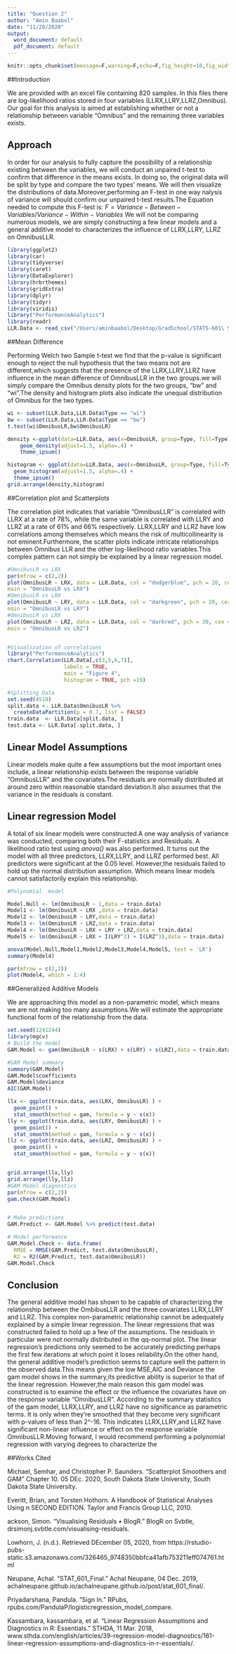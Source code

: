 ```yaml
---
title: "Question 2"
author: "Amin Baabol"
date: "11/28/2020"
output:
  word_document: default
  pdf_document: default
---
```


```r
knitr::opts_chunk$set(message=F,warning=F,echo=F,fig_height=10,fig_width=7,cache = F)

```

##Introduction

We are provided with an excel file containing 820 samples. In this files there are log-likelihood ratios stored in four variables (LLRX,LLRY,LLRZ,Omnibus). Our goal 
for this analysis is aimed at establishing whether or not a relationship between 
variable "Omnibus" and the remaining three variables exists.


## Approach

In order for our analysis to fully capture the possibility of a relationship 
existing between the variables, we will conduct an unpaired t-test to confirm
that difference in the means exists. In doing so, the original data will be split
by type and compare the two types' means. We will then visualize the distributions
of data.Moreover,performing an F-test in one way nalysis of variance will should 
confirm our unpaired t-test results.The Equation needed to compute this F-test is:
$F = Variance-Between-Variables/Variance-Within-Variables$
We will not be comparing numerous models, we are simply constructing a few linear
models and a general additive model to characterizes the influence of LLRX,LLRY,
LLRZ on OmnibusLLR.




```r
library(ggplot2)
library(car)
library(tidyverse)
library(caret)
library(DataExplorer)
library(hrbrthemes)
library(gridExtra)
library(dplyr)
library(tidyr)
library(viridis)
library("PerformanceAnalytics")
library(readr)
LLR.Data <- read_csv("/Users/aminbaabol/Desktop/GradSchool/STATS-601\ Statistical\ Programming/Project/LLR.csv")

```


##Mean Difference

Performing Welch two Sample t-test we find that the p-value is significant enough
to reject the null hypothesis that the two means not are different,which suggests that 
the presence of the LLRX,LLRY,LLRZ have influence in the mean difference of OmnibusLLR 
in the two groups.we will simply compare the Omnibus density plots for the two groups,
"bw" and "wi".The density and histogram plots also indicate the unequal distribution 
of Omnibus for the two types.

```r
wi <- subset(LLR.Data,LLR.Data$Type == "wi")
bw <- subset(LLR.Data,LLR.Data$Type == "bw")
t.test(wi$OmnibusLR,bw$OmnibusLR)

density <-ggplot(data=LLR.Data, aes(x=OmnibusLR, group=Type, fill=Type)) +
    geom_density(adjust=1.5, alpha=.4) +
    theme_ipsum()

histogram <- ggplot(data=LLR.Data, aes(x=OmnibusLR, group=Type, fill=Type)) +
  geom_histogram(adjust=1.5, alpha=.4) +
  theme_ipsum()
grid.arrange(density,histogram)


```


##Correlation plot and  Scatterplots


The correlation plot indicates that variable "OmnibusLLR" is correlated with
LLRX at a rate of 78%, while the same variable is correlated with LLRY and LLRZ
at a rate of 61% and 66% respectively. LLRX,LLRY and LLRZ have low correlations
among themselves which means the risk of multicollinearity is not eminent.Furthermore,
the scatter plots indicate intricate relationships between Omnibus LLR and the 
other log-likelihood ratio variables.This complex pattern can not simply be explained 
by a linear regression model.


```r
#OmnibusLR vs LRX
par(mfrow = c(2,2))
plot(OmnibusLR ~ LRX, data = LLR.Data, col = "dodgerblue", pch = 20, cex = 1.5,
main = "OmnibusLR vs LRX")
#OmnibusLR vs LRX
plot(OmnibusLR ~ LRY, data = LLR.Data, col = "darkgreen", pch = 20, cex = 1.5,
main = "OmnibusLR vs LRY")
#OmnibusLR vs LRX
plot(OmnibusLR ~ LRZ, data = LLR.Data, col = "darkred", pch = 20, cex = 1.5,
main = "OmnibusLR vs LRZ")


#Visualization of correlations
library("PerformanceAnalytics")
chart.Correlation(LLR.Data[,c(3,5,6,7)],
                  labels = TRUE,
                  main = "Figure 4",
                  histogram = TRUE, pch =19)
```



```r
#Splitting Data
set.seed(4518)
split.data <- LLR.Data$OmnibusLR %>%
  createDataPartition(p = 0.7, list = FALSE)
train.data  <- LLR.Data[split.data, ]
test.data <- LLR.Data[-split.data, ]

```


## Linear Model Assumptions

Linear models make quite a few assumptions but the most important ones include,
a linear relationship exists between the response variable "OmnibusLLR" and the 
covariates.The residuals are normally distributed at around zero within reasonable standard deviation.It also assumes that the variance in the residuals is constant.




## Linear regression Model 


A total of six linear models were constructed.A one way analysis of variance was conducted, comparing both their F-statistics and Residuals. A likelihood ratio 
test using *anova()* was also performed. It turns out the model with all three 
predictors, LLRX,LLRY, and LLRZ performed best. All predictors were significant 
at the 0.05 level. However,the residuals failed to hold up the normal distribution assumption. Which means linear models cannot satisfactorily explain this relationship.


```r
#Polynomial  model

Model.Null <- lm(OmnibusLR ~ 1,data = train.data)
Model1 <- lm(OmnibusLR ~ LRX ,data = train.data)
Model2 <- lm(OmnibusLR ~ LRY,data = train.data)
Model3 <- lm(OmnibusLR ~ LRZ,data = train.data)
Model4 <- lm(OmnibusLR ~ LRX + LRY + LRZ,data = train.data)
Model5 <- lm(OmnibusLR ~ LRX + I(LRY^2) + I(LRZ^3),data = train.data)

anova(Model.Null,Model1,Model2,Model3,Model4,Model5, test = 'LR')
summary(Model4)

par(mfrow = c(2,2))
plot(Model4, which = 1:4)
```



##Generalized Additive Models

We are approaching this model as a non-parametric model, which means we are not
making too many assumptions.We will estimate the appropriate functional form of 
the relationship from the data.


```r
set.seed(1241244)
library(mgcv)
# Build the model
GAM.Model <- gam(OmnibusLR ~ s(LRX) + s(LRY) + s(LRZ),data = train.data)

#GAM Model summary
summary(GAM.Model)
GAM.Model$coefficients
GAM.Model$deviance
AIC(GAM.Model)

llx <- ggplot(train.data, aes(LRX, OmnibusLR) ) +
  geom_point() +
  stat_smooth(method = gam, formula = y ~ s(x))
lly <- ggplot(train.data, aes(LRY, OmnibusLR) ) +
  geom_point() +
  stat_smooth(method = gam, formula = y ~ s(x))
llz <- ggplot(train.data, aes(LRZ, OmnibusLR) ) +
  geom_point() +
  stat_smooth(method = gam, formula = y ~ s(x))


grid.arrange(llx,lly)
grid.arrange(lly,llz)
#GAM Model diagnostics
par(mfrow = c(2,2))
gam.check(GAM.Model)


# Make predictions
GAM.Predict <- GAM.Model %>% predict(test.data)

# Model performance
GAM.Model.Check <- data.frame(
  RMSE = RMSE(GAM.Predict, test.data$OmnibusLR),
  R2 = R2(GAM.Predict, test.data$OmnibusLR))
GAM.Model.Check
```


## Conclusion

The general additive model has shown to be capable of characterizing the 
relationship between the OmbibusLLR and the three covariates LLRX,LLRY and LLRZ.
This complex non-parametric relationship cannot be adequately explained by a simple
linear regression. The linear regressions that was constructed failed to hold up
a few of the assumptions. The residuals in particular were not normally distributed
in the qq-normal plot. The linear regression's predictions only seemed to be 
accurately predicting perhaps the first few iterations at which point it loses
reliability.On the other hand, the general additive model's prediction seems to 
capture well the pattern in the observed data.This means given the low MSE,AIC and Deviance the gam model shows in the summary,its predictive ability is superior to 
that of the linear regression. However,the main reason this gam model was constructed 
is to examine the effect or the influence the covariates have on the response variable
"OmnibusLLR". According to the summary statistics of the gam model, LLRX,LLRY, and
LLRZ have no significance as parametric terms. It is only when they're smoothed
that they become very significant with p-values of less than 2^-16. This indicates
LLRX,LLRY,and LLRZ have significant non-linear influence or effect on the response variable OmnibusLLR.Moving forward, I would recommend performing a polynomial
regression with varying degrees to characterize the 




##Works Cited

Michael, Semhar, and Christopher P. Saunders. “Scatterplot Smoothers and GAM” Chapter 10. 05 DEc. 2020, South Dakota State University, South Dakota State University. 

Everitt, Brian, and Torsten Hothorn. A Handbook of Statistical Analyses Using n SECOND EDITION. Taylor and Francis Group LLC, 2010.

ackson, Simon. “Visualising Residuals • BlogR.” BlogR on Svbtle, drsimonj.svbtle.com/visualising-residuals.

Lowhorn, J. (n.d.). Retrieved DEcember 05, 2020, from https://rstudio-pubs-static.s3.amazonaws.com/326465_9748350bbfca41afb753211eff074761.html

Neupane, Achal. “STAT_601_Final.” Achal Neupane, 04 Dec. 2019, achalneupane.github.io/achalneupane.github.io/post/stat_601_final/. 

Priyadarshana, Pandula. “Sign In.” RPubs, rpubs.com/PandulaP/logisticregression_model_compare. 

Kassambara, kassambara, et al. “Linear Regression Assumptions and Diagnostics in R: Essentials.” STHDA, 11 Mar. 2018, www.sthda.com/english/articles/39-regression-model-diagnostics/161-linear-regression-assumptions-and-diagnostics-in-r-essentials/. 


